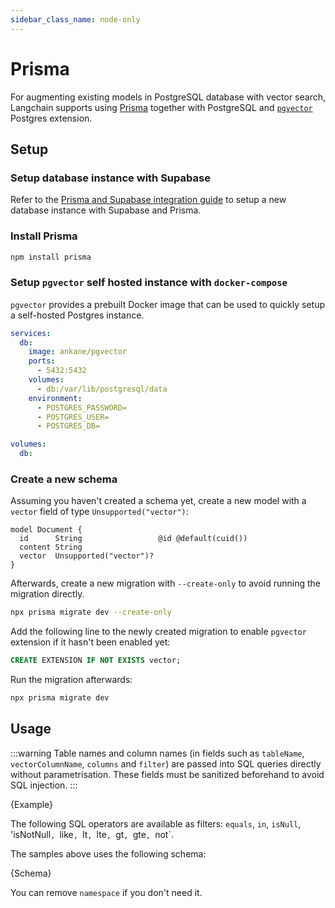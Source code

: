 ```yaml
---
sidebar_class_name: node-only
---
```


# Prisma

For augmenting existing models in PostgreSQL database with vector search, Langchain supports using [Prisma](https://www.prisma.io/) together with PostgreSQL and [`pgvector`](https://github.com/pgvector/pgvector) Postgres extension.

## Setup

### Setup database instance with Supabase

Refer to the [Prisma and Supabase integration guide](https://supabase.com/docs/guides/integrations/prisma) to setup a new database instance with Supabase and Prisma.

### Install Prisma

```bash npm2yarn
npm install prisma
```

### Setup `pgvector` self hosted instance with `docker-compose`

`pgvector` provides a prebuilt Docker image that can be used to quickly setup a self-hosted Postgres instance.

```yaml
services:
  db:
    image: ankane/pgvector
    ports:
      - 5432:5432
    volumes:
      - db:/var/lib/postgresql/data
    environment:
      - POSTGRES_PASSWORD=
      - POSTGRES_USER=
      - POSTGRES_DB=

volumes:
  db:
```

### Create a new schema

Assuming you haven't created a schema yet, create a new model with a `vector` field of type `Unsupported("vector")`:

```prisma
model Document {
  id      String                 @id @default(cuid())
  content String
  vector  Unsupported("vector")?
}
```

Afterwards, create a new migration with `--create-only` to avoid running the migration directly.

```bash npm2yarn
npx prisma migrate dev --create-only
```

Add the following line to the newly created migration to enable `pgvector` extension if it hasn't been enabled yet:

```sql
CREATE EXTENSION IF NOT EXISTS vector;
```

Run the migration afterwards:

```bash npm2yarn
npx prisma migrate dev
```

## Usage

:::warning
Table names and column names (in fields such as `tableName`, `vectorColumnName`, `columns` and `filter`) are passed into SQL queries directly without parametrisation.
These fields must be sanitized beforehand to avoid SQL injection.
:::


<CodeBlock language="typescript">{Example}</CodeBlock>

The following SQL operators are available as filters: `equals`, `in`, `isNull`, 'isNotNull`, `like`, `lt`, `lte`, `gt`, `gte`, `not`.

The samples above uses the following schema:

<CodeBlock language="prisma">{Schema}</CodeBlock>

You can remove `namespace` if you don't need it.
